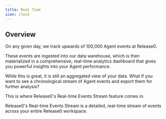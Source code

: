 ```yaml
---
title: Real Time
icon: clock
---
```


## Overview

On any given day, we track upwards of 100,000 Agent events at Release0.

These events are ingested into our data warehouse, which is then materialized in a comprehensive, real-time analytics dashboard that gives you powerful insights into your Agent performance.

While this is great, it is still an aggregated view of your data. What if you want to see a chronological stream of Agent events and export them for further analysis?

This is where Release0's Real-time Events Stream feature comes in.

Release0's Real-time Events Stream is a detailed, real-time stream of events across your entire Release0 workspace.